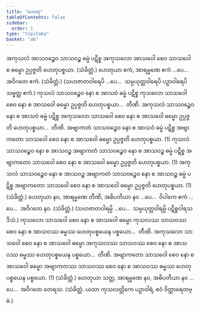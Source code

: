 ```yaml
---
title: "ဟေတု"
tableOfContents: false
sidebar:
  order: 1
type: "tipitaka"
basket: "ab"
---
```



<DynamicBreadcrumb />

<Division number="19">

<Paragraph number="1282">
အကုသလံ အာသဝဉ္စေဝ သာသဝဉ္စ ဓမ္မံ ပဋိစ္စ အကုသလော အာသဝေါ စေဝ သာသဝေါ စ ဓမ္မော ဥပ္ပဇ္ဇတိ ဟေတုပစ္စယာ. (သံခိတ္တံ.)
</Paragraph>

<Paragraph number="1283">
ဟေတုယာ ဧကံ, အာရမ္မဏေ ဧကံ …ပေ…  အဝိဂတေ ဧကံ. (သံခိတ္တံ.)
</Paragraph>

<Paragraph number="1284">
(သဟဇာတဝါရေပိ …ပေ…  သမ္ပယုတ္တဝါရေပိ ပဉှာဝါရေပိ သဗ္ဗတ္ထ ဧကံ.)
</Paragraph>

</Division>
<Division number="20">

<Paragraph number="1285">
ကုသလံ သာသဝဉ္စေဝ နော စ အာသဝံ ဓမ္မံ ပဋိစ္စ ကုသလော သာသဝေါ စေဝ နော စ အာသဝေါ ဓမ္မော ဥပ္ပဇ္ဇတိ ဟေတုပစ္စယာ…  တီဏိ.
</Paragraph>

<Paragraph number="1286">
အကုသလံ သာသဝဉ္စေဝ နော စ အာသဝံ ဓမ္မံ ပဋိစ္စ အကုသလော သာသဝေါ စေဝ နော စ အာသဝေါ ဓမ္မော ဥပ္ပဇ္ဇတိ ဟေတုပစ္စယာ…  တီဏိ.
</Paragraph>

<Paragraph number="1287">
အဗျာကတံ သာသဝဉ္စေဝ နော စ အာသဝံ ဓမ္မံ ပဋိစ္စ အဗျာကတော သာသဝေါ စေဝ နော စ အာသဝေါ ဓမ္မော ဥပ္ပဇ္ဇတိ ဟေတုပစ္စယာ. (1)
</Paragraph>

<Paragraph number="1288">
ကုသလံ သာသဝဉ္စေဝ နော စ အာသဝဉ္စ အဗျာကတံ သာသဝဉ္စေဝ နော စ အာသဝဉ္စ ဓမ္မံ ပဋိစ္စ အဗျာကတော သာသဝေါ စေဝ နော စ အာသဝေါ ဓမ္မော ဥပ္ပဇ္ဇတိ ဟေတုပစ္စယာ. (1)
</Paragraph>

<Paragraph number="1289">
အကုသလံ သာသဝဉ္စေဝ နော စ အာသဝဉ္စ အဗျာကတံ သာသဝဉ္စေဝ နော စ အာသဝဉ္စ ဓမ္မံ ပဋိစ္စ အဗျာကတော သာသဝေါ စေဝ နော စ အာသဝေါ ဓမ္မော ဥပ္ပဇ္ဇတိ ဟေတုပစ္စယာ. (1) (သံခိတ္တံ.)
</Paragraph>

</Division>
<Division number="21">

<Paragraph number="1290">
ဟေတုယာ နဝ, အာရမ္မဏေ တီဏိ, အဓိပတိယာ နဝ …ပေ…  ဝိပါကေ ဧကံ …ပေ…  အဝိဂတေ နဝ. (သံခိတ္တံ.)
</Paragraph>

<Paragraph number="1291">
(သဟဇာတဝါရမ္ပိ …ပေ…  သမ္ပယုတ္တဝါရမ္ပိ ပဋိစ္စဝါရသဒိသံ.)
</Paragraph>

</Division>
<Division number="22">

<Paragraph number="1292">
ကုသလော သာသဝေါ စေဝ နော စ အာသဝေါ ဓမ္မော ကုသလဿ သာသဝဿ စေဝ နော စ အာသဝဿ ဓမ္မဿ ဟေတုပစ္စယေန ပစ္စယော…  တီဏိ.
</Paragraph>

<Paragraph number="1293">
အကုသလော သာသဝေါ စေဝ နော စ အာသဝေါ ဓမ္မော အကုသလဿ သာသဝဿ စေဝ နော စ အာသဝဿ ဓမ္မဿ ဟေတုပစ္စယေန ပစ္စယော…  တီဏိ.
</Paragraph>

<Paragraph number="1294">
အဗျာကတော သာသဝေါ စေဝ နော စ အာသဝေါ ဓမ္မော အဗျာကတဿ သာသဝဿ စေဝ နော စ အာသဝဿ ဓမ္မဿ ဟေတုပစ္စယေန ပစ္စယော. (1) (သံခိတ္တံ.)
</Paragraph>

</Division>
<Division number="23">

<Paragraph number="1295">
ဟေတုယာ သတ္တ, အာရမ္မဏေ နဝ, အဓိပတိယာ နဝ …ပေ…  အဝိဂတေ တေရသ. (သံခိတ္တံ. ယထာ ကုသလတ္တိကေ ပဉှာဝါရံ, ဧဝံ ဝိတ္ထာရေတဗ္ဗံ.)
</Paragraph>
</Division>